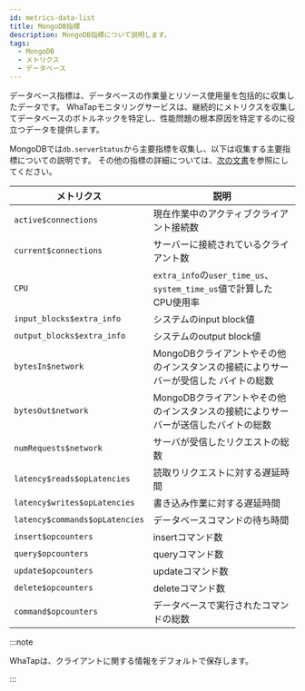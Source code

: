 ```yaml
---
id: metrics-data-list
title: MongoDB指標
description: MongoDB指標について説明します。
tags:
  - MongoDB
  - メトリクス
  - データベース
---
```


データベース指標は、データベースの作業量とリソース使用量を包括的に収集したデータです。 WhaTapモニタリングサービスは、継続的にメトリクスを収集してデータベースのボトルネックを特定し、性能問題の根本原因を特定するのに役立つデータを提供します。

MongoDBでは`db.serverStatus`から主要指標を収集し、以下は収集する主要指標についての説明です。 その他の指標の詳細については、[次の文書](https://www.mongodb.com/docs/manual/reference/command/serverStatus/#output)を参照にしてください。

| メトリクス                          | 説明                                                       |
| ------------------------------ | -------------------------------------------------------- |
| `active$connections`           | 現在作業中のアクティブクライアント接続数                                     |
| `current$connections`          | サーバーに接続されているクライアント数                                      |
| `CPU`                          | `extra_info`の`user_time_us`、`system_time_us`値で計算したCPU使用率 |
| `input_blocks$extra_info`      | システムのinput block値                                        |
| `output_blocks$extra_info`     | システムのoutput block値                                       |
| `bytesIn$network`              | MongoDBクライアントやその他のインスタンスの接続によりサーバーが受信した バイトの総数           |
| `bytesOut$network`             | MongoDBクライアントやその他のインスタンスの接続によりサーバーが送信したバイトの総数            |
| `numRequests$network`          | サーバが受信したリクエストの総数                                         |
| `latency$reads$opLatencies`    | 読取りリクエストに対する遅延時間                                         |
| `latency$writes$opLatencies`   | 書き込み作業に対する遅延時間                                           |
| `latency$commands$opLatencies` | データベースコマンドの待ち時間                                          |
| `insert$opcounters`            | insertコマンド数                                              |
| `query$opcounters`             | queryコマンド数                                               |
| `update$opcounters`            | updateコマンド数                                              |
| `delete$opcounters`            | deleteコマンド数                                              |
| `command$opcounters`           | データベースで実行されたコマンドの総数                                      |

:::note

WhaTapは、クライアントに関する情報をデフォルトで保存します。

:::
